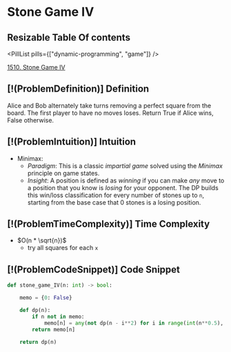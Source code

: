 # Stone Game IV

## Resizable Table Of contents

<DifficultyBadge difficulty="hard" />

<PillList pills={["dynamic-programming", "game"]} />

[1510. Stone Game IV](https://leetcode.com/problems/stone-game-iv)

## [!(ProblemDefinition)] Definition

Alice and Bob alternately take turns removing a perfect square from the board. The first player to have no moves loses. Return True if Alice wins, False otherwise.

## [!(ProblemIntuition)] Intuition

- Minimax:
    - *Paradigm*: This is a classic *impartial game* solved using the *Minimax* principle on game states.
    - *Insight*: A position is defined as *winning* if you can make *any* move to a position that you know is *losing* for your opponent. The DP builds this win/loss classification for every number of stones up to `n`, starting from the base case that 0 stones is a losing position.

## [!(ProblemTimeComplexity)] Time Complexity

- $O(n * \sqrt{n})$
    - try all squares for each `x`

## [!(ProblemCodeSnippet)] Code Snippet

```python meta="source=problems/1510-stone-game-iv/solution.py"
def stone_game_IV(n: int) -> bool:

    memo = {0: False}

    def dp(n):
        if n not in memo:
            memo[n] = any(not dp(n - i**2) for i in range(int(n**0.5), 0, -1))
        return memo[n]

    return dp(n)
```


